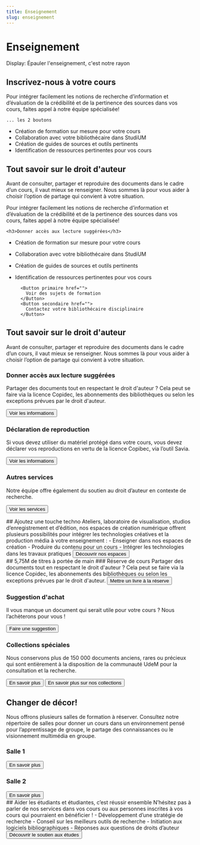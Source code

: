 ```yaml
---
title: Enseignement
slug: enseignement
---
```


# Enseignement

Display: Épauler l'enseignement, c'est notre rayon

<Section fond="bleu-200">
  <h2>Inscrivez-nous à votre cours</h2>
    <p>Pour intégrer facilement les notions de recherche d’information et d’évaluation de la crédibilité et de la pertinence des sources dans vos cours, faites appel à notre équipe spécialisée!  </p>

    ... les 2 boutons

- Création de formation sur mesure pour votre cours
- Collaboration avec votre bibliothécaire dans StudiUM
- Création de guides de sources et outils pertinents
- Identification de ressources pertinentes pour vos cours

</Section>

<Section fond="bleu-50">

<h2>Tout savoir sur le droit d'auteur</h2>
<p>Avant de consulter, partager et reproduire des documents dans le cadre d’un cours, il vaut mieux se renseigner. Nous sommes là pour vous aider à choisir l’option de partage qui convient à votre situation.</p>
Pour intégrer facilement les notions de recherche d’information et d’évaluation de la crédibilité et de la pertinence des sources dans vos cours, faites appel à notre équipe spécialisée! 

    <h3>Donner accès aux lecture suggérées</h3>

- Création de formation sur mesure pour votre cours
- Collaboration avec votre bibliothécaire dans StudiUM
- Création de guides de sources et outils pertinents
- Identification de ressources pertinentes pour vos cours

        <Button primaire href="">
          Voir des sujets de formation
        </Button>
        <Button secondaire href="">
          Contactez votre bibliothécaire disciplinaire
        </Button>

</Section>

<Section fond="bleu-50">

## Tout savoir sur le droit d'auteur

Avant de consulter, partager et reproduire des documents dans le cadre d’un cours, il vaut mieux se renseigner. Nous sommes là pour vous aider à choisir l’option de partage qui convient à votre situation.

### Donner accès aux lecture suggérées

Partager des documents tout en respectant le droit d'auteur ? Cela peut se faire via la licence Copidec, les abonnements des bibliothèques ou selon les exceptions prévues par le droit d'auteur.

<Button primaire externe>
  Voir les informations
</Button>

### Déclaration de reproduction

Si vous devez utiliser du matériel protégé dans votre cours, vous devez déclarer vos reproductions en vertu de la licence Copibec, via l’outil Savia.

<Button primaire externe>
  Voir les informations
</Button>

### Autres services

Notre équipe offre également du soutien au droit d’auteur en contexte de recherche.

<Button>Voir les services</Button>

</Section>

<Section fond="bleu-600">
  ## Ajoutez une touche techno Ateliers, laboratoire de visualisation, studios d’enregistrement et d’édition, nos espaces de création numérique offrent plusieurs possibilités pour intégrer les technologies créatives et la production média à votre enseignement : - Enseigner dans nos espaces de création - Produire du contenu pour un cours - Intégrer les technologies dans les travaux pratiques
  <Button primaire interne>
    Découvrir nos espaces
  </Button>
</Section>

<Section fond="bleu-50">
## 5,75M de titres à portée de main
### Réserve de cours
Partager des documents tout en respectant le droit d'auteur ? Cela peut se faire via la licence Copidec, les abonnements des bibliothèques ou selon les exceptions prévues par le droit d'auteur.
<Button primaire interne>Mettre un livre à la réserve</Button>

### Suggestion d'achat

Il vous manque un document qui serait utile pour votre cours ? Nous l’achèterons pour vous !

<Button primaire interne>
  Faire une suggestion
</Button>

### Collections spéciales

Nous conservons plus de 150 000 documents anciens, rares ou précieux qui sont entièrement à la disposition de la communauté UdeM pour la consultation et la recherche.

<Button primaire externe>
  En savoir plus
</Button>

<Button secondaire interne>
  En savoir plus sur nos collections
</Button>

</Section>

<Section fond="vert-foncé-600">

## Changer de décor!

Nous offrons plusieurs salles de formation à réserver. Consultez notre répertoire de salles pour donner un cours dans un environnement pensé pour l’apprentissage de groupe, le partage des connaissances ou le visionnement multimédia en groupe.

### Salle 1

<Button primaire interne>
  En savoir plus
</Button>

### Salle 2

<Button primaire interne>
  En savoir plus
</Button>

</Section>

<Section fond="vert-foncé-600">

</Section>

<Section fond="rose-300">
    ## Aider les étudiants et étudiantes, c’est réussir ensemble N’hésitez pas à parler de nos services dans vos cours ou aux personnes inscrites à vos cours qui pourraient en bénéficier ! - Développement d’une stratégie de recherche - Conseil sur les meilleurs outils de recherche - Initiation aux logiciels bibliographiques - Réponses aux questions de droits d’auteur
    <Button primaire interne>
      Découvrir le soutien aux études
    </Button>

</Section>
